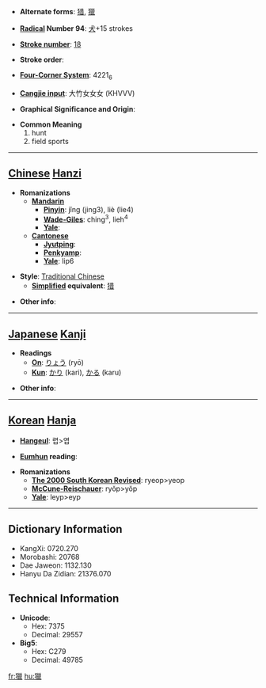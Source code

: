 * '''Alternate forms''': [[猎]], [[獵]]

* '''[[Wiktionary:Chinese radical index| Radical]] Number 94''': [[Wiktionary:Chinese radical index 犬|犬]]+15 strokes

* '''[[Wiktionary:Chinese total strokes index|Stroke number]]''': [[Wiktionary:Chinese total strokes index 18|18]]

* '''Stroke order''': 

* '''[[Wiktionary:Chinese four corner index|Four-Corner System]]''': 4221<sub>6</sub>

* '''[[Wiktionary:Chinese Cangjie index|Cangjie input]]''': 大竹女女女 (KHVVV)

* '''Graphical Significance and Origin''': 

* '''Common Meaning'''
*#hunt
*# field sports


----

== [[Chinese]] [[Hanzi]] ==

* '''Romanizations'''
** '''[[Mandarin]]'''
*** '''[[Pinyin]]''': jǐng (jing3), liè (lie4)
*** '''[[Wade-Giles]]''': ching<sup>3</sup>, lieh<sup>4</sup>
*** '''[[Yale]]''': 
** '''[[Cantonese]]'''
*** '''[[Jyutping]]''':
*** '''[[Penkyamp]]''': 
*** '''[[Yale]]''': lip6

* '''Style''': [[Traditional Chinese]] 
** '''[[Simplified Chinese|Simplified]] equivalent''': [[猎]]

* '''Other info''': 

----

== [[Japanese]] [[Kanji]] ==

* '''Readings'''
** '''[[On]]''': [[りょう]] (ryō)
** '''[[Kun]]''': [[かり]] (kari), [[かる]] (karu)

* '''Other info''':  

----

== [[Korean]] [[Hanja]] ==

* '''[[Hangeul]]''': 렵>엽

* '''[[Eumhun]] reading''': 

* '''Romanizations'''
** '''[[The 2000 South Korean Revised Romanization|The 2000 South Korean Revised]]''': ryeop>yeop
** '''[[McCune-Reischauer]]''': ryŏp>yŏp
** '''[[Yale]]''': leyp>eyp

----

== Dictionary Information ==

* KangXi: 0720.270
* Morobashi: 20768
* Dae Jaweon: 1132.130
* Hanyu Da Zidian: 21376.070

== Technical Information ==

* '''Unicode''':
** Hex: 7375
** Decimal: 29557
* '''Big5''':
** Hex: C279
** Decimal: 49785

[[fr:獵]]
[[hu:獵]]